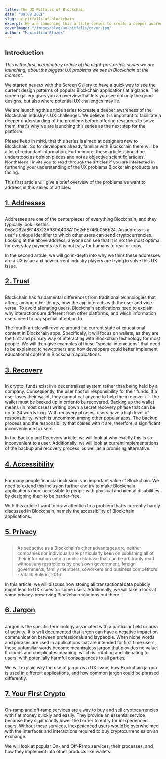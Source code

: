 ```yaml
---
title: The UX Pitfalls of Blockchain
date: "09.08.2021"
slug: ux-pitfalls-of-blockchain
excerpt: We are launching this article series to create a deeper awareness of the Blockchain industry's UX challenges. The series is aimed at Designers which are new to Blockchain and developers interested in furthering their understanding of the UX problems Blockchain products are facing.
coverImage: "/images/blog/ux-pitfalls/cover.jpg"
author: "Maximilian Blazek"
---
```


## Introduction

_This is the first, introductory article of the eight-part article series we are launching, about the biggest UX problems we see in Blockchain at the moment._

We started neueux with the Screen Gallery to have a quick way to see the current design patterns of popular Blockchain applications at a glance. The screen gallery gives you an overview that lets you see not only the good designs, but also where potential UX challenges may lie.

We are launching this article series to create a deeper awareness of the Blockchain industry's UX challenges. We believe it is important to facilitate a deeper understanding of the problems before offering resources to solve them; that's why we are launching this series as the next step for the platform.

Please keep in mind, that this series is aimed at designers new to Blockchain. So for developers already familiar with Blockchain there will be a lot of redundant information. Furthermore, these articles should be understood as opinion pieces and not as objective scientific articles. Nontheless I invite you to read through the articles if you are interested in furthering your understanding of the UX problems Blockchain products are facing.

This first article will give a brief overview of the problems we want to address in this series of articles.

<a href="/blog/addresses">
    <h2>1. Addresses</h2>
</a>

<a href="/blog/addresses">
    <img src="/images/blog/addresses/cover.jpg" alt=""></img>
</a>

Addresses are one of the centerpieces of everything Blockchain, and they typically look like this: 0x8eD92a86148723A980A408A1De2cFE746b056b24. An address is a user's unique identifier to which other users can send cryptocurrencies. Looking at the above address, anyone can see that it is not the most optimal for everyday payments as it is not easy for humans to read or copy.

In the second article, we will go in-depth into why we think these addresses are a UX issue and how current industry players are trying to solve this UX issue.

<a href="/blog/trust">
    <h2>2. Trust</h2>
</a>

<a href="/blog/trust">
    <img src="/images/blog/trust/cover.jpg" alt=""></img>
</a>

Blockchain has fundamental differences from traditional technologies that affect, among other things, how the app interacts with the user and vice versa. To avoid alienating users, Blockchain applications need to explain why interactions are different from other platforms, and which information users need to pay special attention to.

The fourth article will revolve around the current state of educational content in Blockchain apps. Specifically, it will focus on wallets, as they are the first and primary way of interacting with Blockchain technology for most people. We will then give examples of these "special interactions" that need to be explained to newcomers and how developers could better implement educational content in Blockchain applications.

<a href="/blog/recovery">
    <h2>3. Recovery</h2>
</a>

<a href="/blog/recovery">
    <img src="/images/blog/recovery/cover.jpg" alt=""></img>
</a>

In crypto, funds exist in a decentralized system rather than being held by a company. Consequently, the user has full responsibility for their funds. If a user loses their wallet, they cannot call anyone to help them recover it - the wallet must be backed up in order to be recovered. Backing up the wallet means (in most cases) writing down a secret recovery phrase that can be up to 24 words long. With recovery phrases, users have a high level of responsibility, which is uncommon among other popular apps. The backup process and the responsibility that comes with it are, therefore, a significant inconvenience to users.

In the Backup and Recovery article, we will look at why exactly this is so inconvenient to a user. Additionally, we will look at current implementations of the backup and recovery process, as well as a promising alternative.

<a href="/blog/accessibility">
    <h2>4. Accessibility</h2>
</a>

<a href="/blog/accessibility">
    <img src="/images/blog/accessibility/cover.png" alt=""></img>
</a>

For many people financial inclusion is an important value of Blockchain. We need to extend this inclusion further and try to make Blockchain applications more accessible to people with physical and mental disabilities by designing them to be barrier-free.

With this article I want to draw attention to a problem that is currently hardly discussed in Blockchain, namely the accessibility of Blockchain applications.

<a href="/blog/privacy">
    <h2>5. Privacy</h2>
</a>

<a href="/blog/privacy">
    <img src="/images/blog/privacy/cover.png" alt=""></img>
</a>

> As seductive as a Blockchain’s other advantages are, neither companies nor individuals are particularly keen on publishing all of their information onto a public database that can be arbitrarily read without any restrictions by one’s own government, foreign governments, family members, coworkers and business competitors. - Vitalik Buterin, 2016

In this article, we will discuss how storing all transactional data publicly might lead to UX issues for some users. Additionally, we will take a look at some privacy-preserving Blockchain solutions out there.

<a href="/blog/jargon">
    <h2>6. Jargon</h2>
</a>

<a href="/blog/jargon">
    <img src="/images/blog/jargon/cover.png" alt=""></img>
</a>

Jargon is the specific terminology associated with a particular field or area of activity. It is [well documented](https://doi.org/10.2190%2FJ8JJ-4YD0-4R00-G5N0) that jargon can have a negative impact on communication between professionals and laypeople. When niche words and phrases are used in applications that are intended for first time users, these unfamiliar words become meaningless jargon that provides no value. It clouds and complicates meaning, which is irritating and alienating to users, with potentially harmful consequences to all parties.

We will explain why the use of jargon is a UX issue, how Blockchain jargon is used in different applications, and how common jargon could be phrased differently.

<a href="/blog/first-crypto">
    <h2>7. Your First Crypto</h2>
</a>

<a href="/blog/first-crypto">
    <img src="/images/blog/first-crypto/cover.png" alt=""></img>
</a>

On-ramp and off-ramp services are a way to buy and sell cryptocurrencies with fiat money quickly and easily. They provide an essential service because they significantly lower the barrier to entry for inexperienced users. Without these services, inexperienced users would be overwhelmed with the interfaces and interactions required to buy cryptocurrencies on an exchange.

We will look at popular On- and Off-Ramp services, their processes, and how they implement into other products like wallets.

